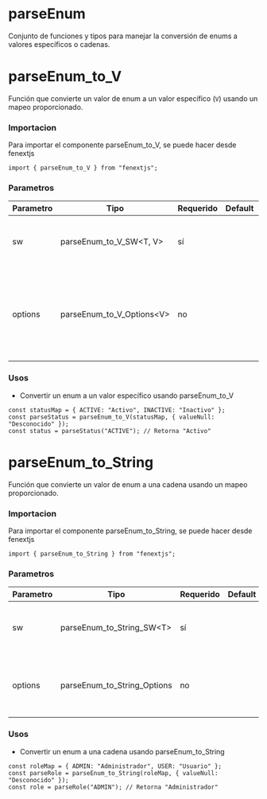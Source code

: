 # parseEnum

Conjunto de funciones y tipos para manejar la conversión de enums a valores específicos o cadenas.

# parseEnum_to_V

Función que convierte un valor de enum a un valor específico (`V`) usando un mapeo proporcionado.

### Importacion

Para importar el componente parseEnum_to_V, se puede hacer desde fenextjs

```tsx copy
import { parseEnum_to_V } from "fenextjs";
```

### Parametros

| Parametro | Tipo                        | Requerido | Default | Descripcion                                                                                    |
| --------- | --------------------------- | --------- | ------- | ---------------------------------------------------------------------------------------------- |
| sw        | parseEnum_to_V_SW\<T, V\>   | sí        |         | Objeto de mapeo entre claves del enum y sus valores.                                           |
| options   | parseEnum_to_V_Options\<V\> | no        |         | Opciones adicionales, incluyendo el valor que se retorna cuando el valor es nulo o indefinido. |

### Usos

- Convertir un enum a un valor específico usando parseEnum_to_V

```tsx copy
const statusMap = { ACTIVE: "Activo", INACTIVE: "Inactivo" };
const parseStatus = parseEnum_to_V(statusMap, { valueNull: "Desconocido" });
const status = parseStatus("ACTIVE"); // Retorna "Activo"
```

# parseEnum_to_String

Función que convierte un valor de enum a una cadena usando un mapeo proporcionado.

### Importacion

Para importar el componente parseEnum_to_String, se puede hacer desde fenextjs

```tsx copy
import { parseEnum_to_String } from "fenextjs";
```

### Parametros

| Parametro | Tipo                        | Requerido | Default | Descripcion                                                                                 |
| --------- | --------------------------- | --------- | ------- | ------------------------------------------------------------------------------------------- |
| sw        | parseEnum_to_String_SW\<T\> | sí        |         | Objeto de mapeo entre claves del enum y sus representaciones en cadena.                     |
| options   | parseEnum_to_String_Options | no        |         | Opciones adicionales para definir un valor de retorno en caso de que sea nulo o indefinido. |

### Usos

- Convertir un enum a una cadena usando parseEnum_to_String

```tsx copy
const roleMap = { ADMIN: "Administrador", USER: "Usuario" };
const parseRole = parseEnum_to_String(roleMap, { valueNull: "Desconocido" });
const role = parseRole("ADMIN"); // Retorna "Administrador"
```
